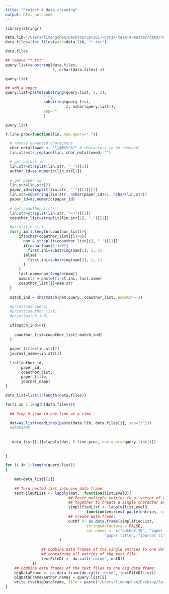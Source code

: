 ```yaml
---
title: "Project 4 data cleaning"
output: html_notebook
---
```

```r
library(stringr)
```

```r
data.lib="/Users/limengchen/Desktop/Spr2017-proj4-team-9-master/data/nameset"
data.files=list.files(path=data.lib, "*.txt")

data.files

## remove "*.txt"
query.list=substring(data.files, 
                     1, nchar(data.files)-4)

query.list

## add a space
query.list=paste(substring(query.list, 1, 1), 
                 " ", 
                 substring(query.list, 
                           2, nchar(query.list)),
                 sep=""
                 )

query.list

```

```r
f.line.proc=function(lin, nam.query="."){

  # remove unwanted characters
  char_notallowed <- "\\@#$%^&?" # characters to be removed
  lin.str=str_replace(lin, char_notallowed, "")

  # get author id
  lin.str=strsplit(lin.str, "_")[[1]]
  author_id=as.numeric(lin.str[1])
  
  # get paper id
  lin.str=lin.str[2]
  paper_id=strsplit(lin.str, " ")[[1]][1]
  lin.str=substring(lin.str, nchar(paper_id)+1, nchar(lin.str))
  paper_id=as.numeric(paper_id)
  
  # get coauthor list
  lin.str=strsplit(lin.str, "<>")[[1]]
  coauthor_list=strsplit(lin.str[1], ";")[[1]]

  #print(lin.str)
  for(j in 1:length(coauthor_list)){
      if(nchar(coauthor_list[j])>0){
        nam = strsplit(coauthor_list[j], " ")[[1]]
        if(nchar(nam[1])>0){
          first.ini=substring(nam[1], 1, 1)
        }else{
          first.ini=substring(nam[2], 1, 1)
        }
      }
      last.name=nam[length(nam)]
      nam.str = paste(first.ini, last.name)
      coauthor_list[j]=nam.str
  }
  
  match_ind = charmatch(nam.query, coauthor_list, nomatch=-1)
  
  #print(nam.query)
  #print(coauthor_list)
  #print(match_ind)
  
  if(match_ind>0){
    
    coauthor_list=coauthor_list[-match_ind]
  }
  
  paper_title=lin.str[2]
  journal_name=lin.str[3]
  
  list(author_id, 
       paper_id, 
       coauthor_list, 
       paper_title, 
       journal_name)
}
```


```r
data_list=list(1:length(data.files))

for(i in 1:length(data.files)){
  
  ## Step 0 scan in one line at a time.
  
  dat=as.list(readLines(paste(data.lib, data.files[i], sep="/")))
  #ASDFASDF
  
  
   data_list[[i]]=lapply(dat, f.line.proc, nam.query=query.list[i])
  
  
}
```



```r

for (i in 1:length(query.list))
{
      
    mat=data_list[[i]]
    
    ## Turn nested list into one data frame:
    textFileDfList <- lapply(mat,  function(listLevel3){
                            ## Paste multiple entries (e.g. vector of co-authors)
                            ## together to create a single character entry:
                            simplifiedList <- lapply(listLevel3, 
                                    function(entries) paste(entries, collapse = ", "))
                            ## Create data.frame:
                            outDf <- as.data.frame(simplifiedList, 
                                    stringsAsFactors = FALSE, 
                                    col.names =  c("author ID", "paper ID", "coauthor names", 
                                            "paper title", "journal title")                                                    
                        )
    
                ## Combine data frames of the single entries to one data frame,
                ## containing all entries of the text file:
                textFileDf <- do.call('cbind', outDf)           
            })
    ## Combine data frames of the text files to one big data frame:
    bigDataFrame <- as.data.frame(do.call('rbind', textFileDfList))
    bigDataFrame$author.names = query.list[i]
    write.csv(bigDataFrame, file = paste("/Users/limengchen/Desktop/Spr2017-proj4-team-9-master/data/nameset/", query.list[i], ".csv", sep=""))
}

```



